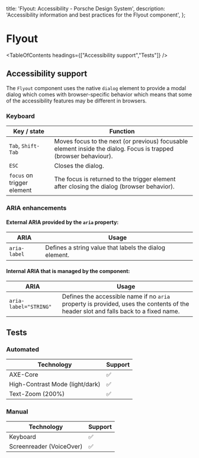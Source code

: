 
  title: 'Flyout: Accessibility - Porsche Design System',
  description: 'Accessibility information and best practices for the Flyout component',
};

# Flyout <ComponentStatus tagName="p-flyout"></ComponentStatus>

<TableOfContents headings={["Accessibility support","Tests"]} />

## Accessibility support

The `Flyout` component uses the native `dialog` element to provide a modal dialog which comes with browser-specific
behavior which means that some of the accessibility features may be different in browsers.

### Keyboard

| Key / state                | Function                                                                                                         |
| -------------------------- | ---------------------------------------------------------------------------------------------------------------- |
| `Tab`, `Shift-Tab`         | Moves focus to the next (or previous) focusable element inside the dialog. Focus is trapped (browser behaviour). |
| `ESC`                      | Closes the dialog.                                                                                               |
| `focus` on trigger element | The focus is returned to the trigger element after closing the dialog (browser behavior).                        |

### ARIA enhancements

#### External **ARIA** provided by the `aria` property:

| ARIA         | Usage                                                  |
| ------------ | ------------------------------------------------------ |
| `aria-label` | Defines a string value that labels the dialog element. |

#### Internal **ARIA** that is managed by the component:

| ARIA                  | Usage                                                                                                                               |
| --------------------- | ----------------------------------------------------------------------------------------------------------------------------------- |
| `aria-label="STRING"` | Defines the accessible name if no `aria` property is provided, uses the contents of the header slot and falls back to a fixed name. |

## Tests

### Automated

| Technology                      | Support |
| ------------------------------- | ------- |
| AXE-Core                        | ✅      |
| High-Contrast Mode (light/dark) | ✅      |
| Text-Zoom (200%)                | ✅      |

### Manual

| Technology               | Support |
| ------------------------ | ------- |
| Keyboard                 | ✅      |
| Screenreader (VoiceOver) | ✅      |
